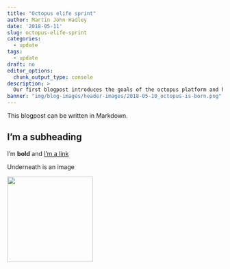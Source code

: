 ```yaml
---
title: "Octopus elife sprint"
author: Martin John Hadley
date: '2018-05-11'
slug: octopus-elife-sprint
categories:
  - update
tags:
  - update
draft: no
editor_options: 
  chunk_output_type: console
description: >
  Our first blogpost introduces the goals of the octopus platform and how we aim to help researchers with XXX
banner: "img/blog-images/header-images/2018-05-10_octopus-is-born.png"
---
```


This blogpost can be written in Markdown.

## I'm a subheading

I'm **bold** and [I'm a link](https://google.com)

Underneath is an image

<img src='/img/blog-images/header-images/2018-05-10_octopus-is-born.png' width='200px'></img>